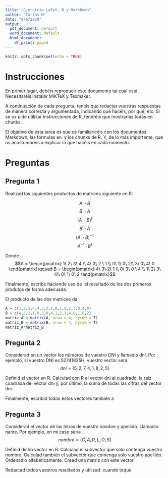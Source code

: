 ```yaml
---
title: "Ejercicio LaTeX, R y MarkDown"
author: "Carlos M"
date: "9/6/2020"
output:
  pdf_document: default
  word_document: default
  html_document:
    df_print: paged
---
```


```r
knitr::opts_chunk$set(echo = TRUE)
```

# Instrucciones
En primer lugar, debéis reproducir este documento tal cual está. Necesitaréis instalar MiKTeX y Texmaker.

A continuación de cada pregunta, tenéis que redactar vuestras respuestas de manera correcta y argumentada,
indicando qué hacéis, por qué, etc. Si se os pide utilizar instrucciones de R, tendréis que mostrarlas todas en
chunks.

El objetivo de esta tarea es que os familiaricéis con los documentos Markdown, las fórmulas en \LaTeX\ y los
chunks de R. Y, de lo más importante, que os acostumbréis a explicar lo que hacéis en cada momento.

# Preguntas

## Pregunta 1

Realizad los siguientes productos de matrices siguiente en R:

$$A\ \cdotp B$$
$$ B\ \cdotp A$$
$$ (A\ \cdotp B)^t$$
$$ B^t \cdotp A $$
$$(A\ \cdotp B)^{-1} $$
$$ A^{-1} \cdotp B^t $$

Donde 
$$A = \begin{pmatrix} 1\ 2\ 3\ 4 \\ 4\ 3\ 2 \ 1 \\ 0\ 1\ 0\ 2\\ 3\ 0\ 4\ 0 \end{pmatrix}\qquad B = \begin{pmatrix} 4\ 3\ 2\ 1 \\ 0\ 3\ 0 \ 4 \\ 1\ 2\ 3\ 4\\ 0\ 1\ 0\ 2 \end{pmatrix}$$


Finalmente, escribe haciendo uso de \LaTeX\ el resultado de los dos primeros produtos de forma adecuada.

El producto de las dos matrices da:

```r
A = c(1,2,3,4,4,3,2,1,0,1,0,2,3,0,4,0)
B = c(4,3,2,1,0,3,0,4,1,2,3,4,0,1,0,2)
matriz_A = matrix(A, nrow = 4, byrow = T)
matriz_B = matrix(B, nrow = 4, byrow = T)
matriz_A*matriz_B
```


## Pregunta 2

Considerad en un vector los números de vuestro DNI y llamadlo dni. Por ejemplo, si vuestro DNI es
52741825H, vuestro vector será
$$ dni = (5,2,7,4,1,8,2,5)$$

Definid el vector en R. Calculad con R el vector dni al cuadrado, la raíz cuadrada del vector dni y, por último,
la suma de todas las cifras del vector dni.

Finalmente, escribid todos estos vectores también a \LaTeX\

## Pregunta 3

Considerad el vector de las letras de vuestro nombre y apellido. Llamadlo name. Por ejemplo, en mi caso sería
$$nombre = (C,A,R,L,O,S)$$


Definid dicho vector en R. Calculad el subvector que solo contenga vuestro nombre. Calculad también el subvector que contenga solo vuestro apellido. Ordenadlo alfabéticamente. Cread una matriz con este vector.

Redactad todos vuestros resultados y utilizad \LaTeX\ cuando toque
